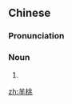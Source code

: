 ==Chinese==
{{zh-forms}}

===Pronunciation===
{{zh-pron
|m=yángtáo
|c=joeng4 tou4-2
|h=pfs=yòng-thò
|mn=iûⁿ-thô/iûⁿ-tô
|cat=n
}}

===Noun===
{{zh-noun}}

# {{alternative form of|楊桃|lang=zh}}

[[zh:羊桃]]